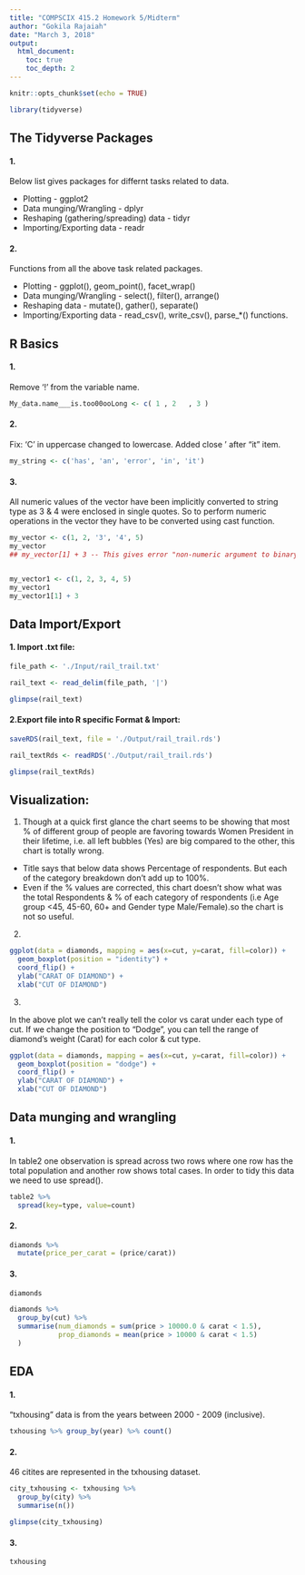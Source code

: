 ```yaml
---
title: "COMPSCIX 415.2 Homework 5/Midterm"
author: "Gokila Rajaiah"
date: "March 3, 2018"
output:
  html_document:
    toc: true
    toc_depth: 2
---
```


```r
knitr::opts_chunk$set(echo = TRUE)

library(tidyverse)
```


## The Tidyverse Packages

#### 1. 

Below list gives packages for differnt tasks related to data.

  * Plotting - ggplot2
  * Data munging/Wrangling - dplyr
  * Reshaping (gathering/spreading) data - tidyr
  * Importing/Exporting data - readr
  
#### 2.

Functions from all the above task related packages.

  * Plotting - ggplot(), geom_point(), facet_wrap()
  * Data munging/Wrangling - select(), filter(), arrange()
  * Reshaping data - mutate(), gather(), separate()
  * Importing/Exporting data - read_csv(), write_csv(), parse_*() functions.
  
## R Basics

#### 1.

Remove '!' from the variable name. 

```r

My_data.name___is.too00ooLong <- c( 1 , 2   , 3 )

```

#### 2.

Fix: 'C' in uppercase changed to lowercase. Added close ' after "it" item. 

```r

my_string <- c('has', 'an', 'error', 'in', 'it')

```

#### 3.

All numeric values of the vector have been implicitly converted to string type as 3 & 4 were enclosed in single quotes.
So to perform numeric operations in the vector they have to be converted using cast function.


```r

my_vector <- c(1, 2, '3', '4', 5)
my_vector
## my_vector[1] + 3 -- This gives error "non-numeric argument to binary operator"


my_vector1 <- c(1, 2, 3, 4, 5)
my_vector1
my_vector1[1] + 3

```

## Data Import/Export 

#### 1. Import .txt file:

```r

file_path <- './Input/rail_trail.txt'

rail_text <- read_delim(file_path, '|')

glimpse(rail_text)


```

#### 2.Export file into R specific Format & Import:

```r

saveRDS(rail_text, file = './Output/rail_trail.rds')

rail_textRds <- readRDS('./Output/rail_trail.rds')

glimpse(rail_textRds)


```


## Visualization:

1. Though at a quick first glance the chart seems to be showing that most % of  different group of people are favoring towards Women President in their lifetime, i.e. all left bubbles (Yes) are big compared to the other, this chart is totally wrong. 

  * Title says that below data shows Percentage of respondents. But each of the category breakdown don't add up to 100%.
  * Even if the % values are corrected, this chart doesn't show what was the total Respondents & % of each category of respondents (i.e Age group <45, 45-60, 60+ and Gender type Male/Female).so the chart is not so useful. 
  
2. 

```r

ggplot(data = diamonds, mapping = aes(x=cut, y=carat, fill=color)) +
  geom_boxplot(position = "identity") +
  coord_flip() +
  ylab("CARAT OF DIAMOND") +
  xlab("CUT OF DIAMOND")

```

3. 

In the above plot we can't really tell the color vs carat under each type of cut. If we change the position to "Dodge", you can tell the range of diamond's weight (Carat) for each color & cut type.   

```r

ggplot(data = diamonds, mapping = aes(x=cut, y=carat, fill=color)) +
  geom_boxplot(position = "dodge") +
  coord_flip() +
  ylab("CARAT OF DIAMOND") +
  xlab("CUT OF DIAMOND")


```

## Data munging and wrangling

#### 1. 

In table2 one observation is spread across two rows where one row has the total population and another row shows total cases. In order to tidy this data we need to use spread(). 



```r

table2 %>%
  spread(key=type, value=count)

```

#### 2.

```r
diamonds %>%
  mutate(price_per_carat = (price/carat))

```

  

#### 3.

```r

diamonds

diamonds %>% 
  group_by(cut) %>%
  summarise(num_diamonds = sum(price > 10000.0 & carat < 1.5),
            prop_diamonds = mean(price > 10000 & carat < 1.5)
  )

```



## EDA

#### 1. 

"txhousing" data is from the years between 2000 - 2009 (inclusive).


```r

txhousing %>% group_by(year) %>% count()

```

#### 2.

46 citites are represented in the txhousing dataset.

```r

city_txhousing <- txhousing %>%
  group_by(city) %>%
  summarise(n())

glimpse(city_txhousing)

```

#### 3.

```r

txhousing

```
  




